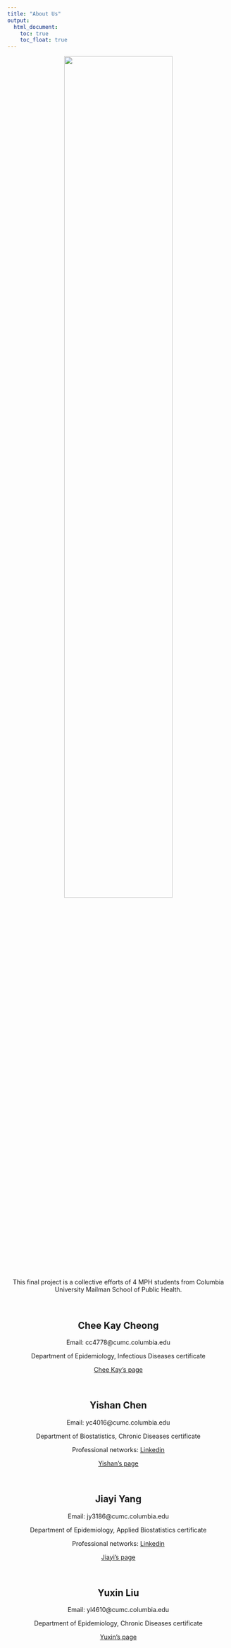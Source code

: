 ```yaml
---
title: "About Us"
output: 
  html_document:
    toc: true
    toc_float: true
---
```

<center><img src="images/disney.jpg" style="width:70%"><center>
<p>&nbsp;</p>

This final project is a collective efforts of 4 MPH students from Columbia University Mailman School of Public Health.


<p>&nbsp;</p >
## Chee Kay Cheong 

Email: cc4778@cumc.columbia.edu

Department of Epidemiology, Infectious Diseases certificate 

[Chee Kay's page](https://cheekayc.github.io/cheekayc_HW4.github.io/)
<p>&nbsp;</p >



## Yishan Chen 

Email: yc4016@cumc.columbia.edu

Department of Biostatistics, Chronic Diseases certificate  

Professional networks: [Linkedin](https://www.linkedin.com/in/yishan-chen/)

[Yishan's page](https://ac13c33.github.io/)



<p>&nbsp;</p >
## Jiayi Yang

Email: jy3186@cumc.columbia.edu

Department of Epidemiology, Applied Biostatistics certificate 

Professional networks: [Linkedin](https://www.linkedin.com/in/jiayi-yang-jy3186/)

[Jiayi's page](https://jy3186.github.io/)



<p>&nbsp;</p >
## Yuxin Liu 

Email: yl4610@cumc.columbia.edu

Department of Epidemiology, Chronic Diseases certificate

[Yuxin's page](https://yuxinliu98.github.io/YuxinLiu9822.github.io/)
